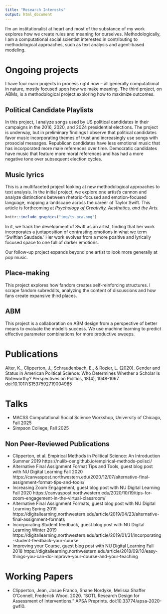 ```yaml
---
title: "Research Interests"
output: html_document
---
```


I'm an institutionalist at heart and most of the substance of my work explores how we create rules and meaning for ourselves. Methodologically, I am a computational social scientist interested in contributing to methodological approaches, such as text analysis and agent-based modeling. 

# Ongoing projects
I have four main projects in process right now -- all generally computational in nature, mostly focused upon how we make meaning. The third project, on ABMs, is a methodological project exploring how to maximize outcomes. 

## Political Candidate Playlists

In this project, I analyze songs used by US political candidates in their campaigns in the 2016, 2020, and 2024 presidential elections. The project is underway, but in preliminary findings I observe that political candidates favor music incorporating themes of trust and increasingly use songs with prosocial messages. Republican candidates have less emotional music that has incorporated more male references over time. Democratic candidates have music that feature more moral references and has had a more negative tone over subsequent election cycles. 

## Music lyrics

This is a multifaceted project looking at new methodological approaches to text analysis. In the initial project, we explore one artist's cannon and analyze distinctions between rhetoric-focused and emotion-focused language, mapping a landscape across the career of Taylor Swift. This article is forthcoming at *Psychology of Creativity, Aesthetics, and the Arts.*


```r

knitr::include_graphics("img/ts_pca.png")
```

In it, we track the development of Swift as an artist, finding that her work incorporates a juxtaposition of contrasting emotions in what we term 'Swiftian Saudade.' Her work evolves from a more positive and lyrically focused space to one full of darker emotions. 

Our follow-up project expands beyond one artist to look more generally at pop music. 

## Place-making
This project explores how fandom creates self-reinforcing structures. I scrape fandom subreddits, analyzing the content of discussions and how fans create expansive third places. 


## ABM
This project is a collaboration on ABM design from a perspective of better means to evaluate the model's success. We use machine learning to predict effective parameter combinations for more productive sweeps. 

# Publications
 Alter, K., Clipperton, J., Schraudenbach, E., & Rozier, L. (2020). Gender and Status in American Political Science: Who Determines Whether a Scholar Is Noteworthy? Perspectives on Politics, 18(4), 1048-1067. doi:10.1017/S1537592719004985
 
# Talks
* MACSS Computational Social Science Workshop, University of Chicago, Fall 2025
* Simpson College, Fall 2025

## Non Peer-Reviewed Publications
*	Clipperton, et al. Empirical Methods in Political Science: An Introduction Summer 2019
	https://nulib-oer.github.io/empirical-methods-polisci/ 
*	Alternative Final Assignment Format Tips and Tools, guest blog post with NU Digital Learning Fall 2020
	https://canvaspost.northwestern.edu/2020/12/07/alternative-final-assignment-format-tips-and-tools/ 
* 	Increasing Zoom Engagement, guest blog post with NU Digital Learning Fall 2020
	https://canvaspost.northwestern.edu/2020/10/19/tips-for-zoom-engagement-in-the-virtual-classroom/ 
*	Alternative Final Assignment Formats, guest blog post with NU Digital Learning Spring 2019 
https://digitallearning.northwestern.edu/article/2019/04/23/alternative-final-assignment-formats
* 	Incorporating Student feedback, guest blog post with NU Digital Learning Winter 2019
		https://digitallearning.northwestern.edu/article/2019/01/31/incorporating-student-feedback-your-course 
* 	Improving your Course, guest blog post with NU Digital Learning Fall 2018 
		https://digitallearning.northwestern.edu/article/2018/09/10/easy-things-you-can-do-improve-your-course-and-your-teaching 


# Working Papers
* Clipperton, Jean, Josue Franco, Shane Nordyke, Melissa Shaffer O’Connell, Frederick Wood. 2020. “SOTL Research Design for Assessment of Interventions.” APSA Preprints. doi:10.33774/apsa-2020-gwfl0.



